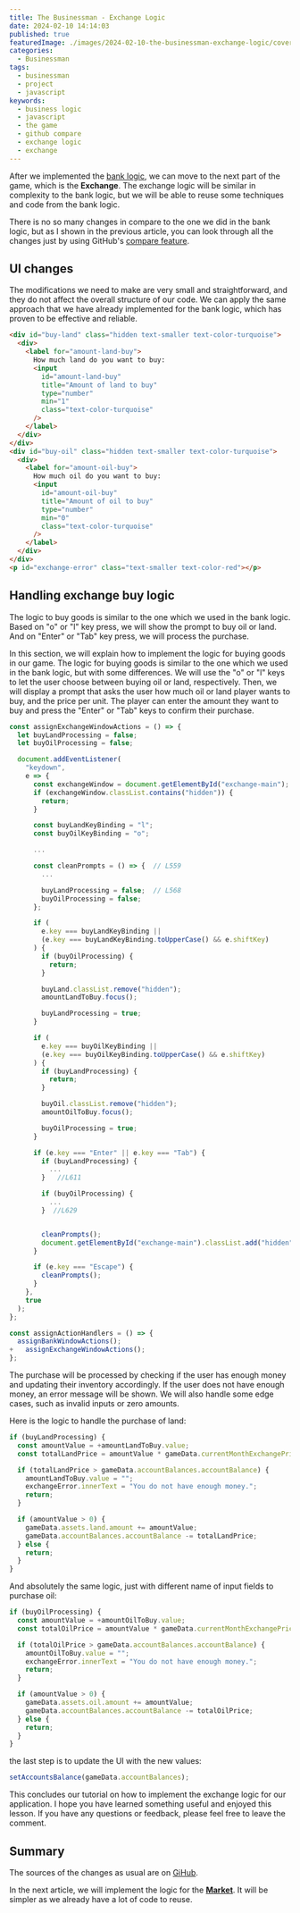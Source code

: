 ```yaml
---
title: The Businessman - Exchange Logic
date: 2024-02-10 14:14:03
published: true
featuredImage: ./images/2024-02-10-the-businessman-exchange-logic/cover.png
categories:
  - Businessman
tags:
  - businessman
  - project
  - javascript
keywords:
  - business logic
  - javascript
  - the game
  - github compare
  - exchange logic
  - exchange
---
```


After we implemented the [bank logic](/articles/the-businessman-bank-logic), we can move to the next part of the game, which is the **Exchange**.
The exchange logic will be similar in complexity to the bank logic, but we will be able to reuse some techniques and code from the bank logic.

There is no so many changes in compare to the one we did in the bank logic, but as I shown in the previous article, you can look through all the changes
just by using GitHub's [compare feature](https://github.com/smykhailov/the-businessman/compare/v0.12...v0.13).

## UI changes

The modifications we need to make are very small and straightforward, and they do not affect the overall structure of our code.
We can apply the same approach that we have already implemented for the bank logic, which has proven to be effective and reliable.

```html {numberLines: 331}
<div id="buy-land" class="hidden text-smaller text-color-turquoise">
  <div>
    <label for="amount-land-buy">
      How much land do you want to buy:
      <input
        id="amount-land-buy"
        title="Amount of land to buy"
        type="number"
        min="1"
        class="text-color-turquoise"
      />
    </label>
  </div>
</div>
<div id="buy-oil" class="hidden text-smaller text-color-turquoise">
  <div>
    <label for="amount-oil-buy">
      How much oil do you want to buy:
      <input
        id="amount-oil-buy"
        title="Amount of oil to buy"
        type="number"
        min="0"
        class="text-color-turquoise"
      />
    </label>
  </div>
</div>
<p id="exchange-error" class="text-smaller text-color-red"></p>
```

## Handling exchange buy logic

The logic to buy goods is similar to the one which we used in the bank logic.
Based on "o" or "l" key press, we will show the prompt to buy oil or land.
And on "Enter" or "Tab" key press, we will process the purchase.

In this section, we will explain how to implement the logic for buying goods in our game.
The logic for buying goods is similar to the one which we used in the bank logic,
but with some differences. We will use the "o" or "l" keys to let the user choose between buying
oil or land, respectively. Then, we will display a prompt that asks the user how much oil or land
player wants to buy, and the price per unit. The player can enter the amount they want to buy
and press the "Enter" or "Tab" keys to confirm their purchase.

```js {numberLines: 537, diff}
const assignExchangeWindowActions = () => {
  let buyLandProcessing = false;
  let buyOilProcessing = false;

  document.addEventListener(
    "keydown",
    e => {
      const exchangeWindow = document.getElementById("exchange-main");
      if (exchangeWindow.classList.contains("hidden")) {
        return;
      }

      const buyLandKeyBinding = "l";
      const buyOilKeyBinding = "o";

      ...

      const cleanPrompts = () => {  // L559
        ...

        buyLandProcessing = false;  // L568
        buyOilProcessing = false;
      };

      if (
        e.key === buyLandKeyBinding ||
        (e.key === buyLandKeyBinding.toUpperCase() && e.shiftKey)
      ) {
        if (buyOilProcessing) {
          return;
        }

        buyLand.classList.remove("hidden");
        amountLandToBuy.focus();

        buyLandProcessing = true;
      }

      if (
        e.key === buyOilKeyBinding ||
        (e.key === buyOilKeyBinding.toUpperCase() && e.shiftKey)
      ) {
        if (buyLandProcessing) {
          return;
        }

        buyOil.classList.remove("hidden");
        amountOilToBuy.focus();

        buyOilProcessing = true;
      }

      if (e.key === "Enter" || e.key === "Tab") {
        if (buyLandProcessing) {
          ...
        }   //L611

        if (buyOilProcessing) {
          ...
        }  //L629


        cleanPrompts();
        document.getElementById("exchange-main").classList.add("hidden");
      }

      if (e.key === "Escape") {
        cleanPrompts();
      }
    },
    true
  );
};

const assignActionHandlers = () => {
  assignBankWindowActions();
+   assignExchangeWindowActions();
};
```

The purchase will be processed by checking if the user has enough money and updating their inventory accordingly.
If the user does not have enough money, an error message will be shown. We will also handle some edge cases, such as invalid inputs or zero amounts.

Here is the logic to handle the purchase of land:

```js {numberLines: 595}
if (buyLandProcessing) {
  const amountValue = +amountLandToBuy.value;
  const totalLandPrice = amountValue * gameData.currentMonthExchangePrices.land;

  if (totalLandPrice > gameData.accountBalances.accountBalance) {
    amountLandToBuy.value = "";
    exchangeError.innerText = "You do not have enough money.";
    return;
  }

  if (amountValue > 0) {
    gameData.assets.land.amount += amountValue;
    gameData.accountBalances.accountBalance -= totalLandPrice;
  } else {
    return;
  }
}
```

And absolutely the same logic, just with different name of input fields to purchase oil:

```js {numberLines: 613}
if (buyOilProcessing) {
  const amountValue = +amountOilToBuy.value;
  const totalOilPrice = amountValue * gameData.currentMonthExchangePrices.oil;

  if (totalOilPrice > gameData.accountBalances.accountBalance) {
    amountOilToBuy.value = "";
    exchangeError.innerText = "You do not have enough money.";
    return;
  }

  if (amountValue > 0) {
    gameData.assets.oil.amount += amountValue;
    gameData.accountBalances.accountBalance -= totalOilPrice;
  } else {
    return;
  }
}
```

the last step is to update the UI with the new values:

```js {numberLines: 631}
setAccountsBalance(gameData.accountBalances);
```

This concludes our tutorial on how to implement the exchange logic for our application.
I hope you have learned something useful and enjoyed this lesson. If you have any questions or
feedback, please feel free to leave the comment.

## Summary

The sources of the changes as usual are on [GiHub](https://github.com/smykhailov/the-businessman/releases/tag/v0.13).

In the next article, we will implement the logic for the [**Market**](/articles/the-businessman-market-logic). It will be simpler as we already have a lot of code to reuse.
